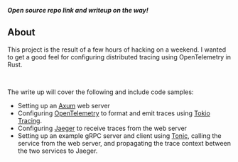 
<BlogHeader project={rustAxumDemo} />

**_Open source repo link and writeup on the way!_**
<br/>
## About


This project is the result of a few hours of hacking on a weekend. I wanted to
get a good feel for configuring distributed tracing using OpenTelemetry in Rust. 

<br/>

The write up will cover the following and include code samples: 

- Setting up an [Axum](https://docs.rs/axum/latest/axum/) web server
- Configuring [OpenTelemetry](https://opentelemetry.io/) to format and emit traces using [Tokio Tracing](https://github.com/tokio-rs/tracing).
- Configuring [Jaeger](https://www.jaegertracing.io/) to receive traces from the web server
- Setting up an example gRPC server and client using [Tonic](https://github.com/hyperium/tonic), calling the service from the web server, and propagating the trace context between the two services to Jaeger. 



